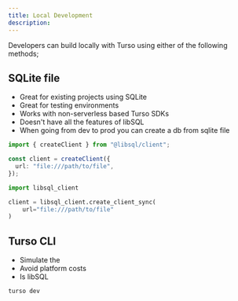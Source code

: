 ```yaml
---
title: Local Development
description:
---
```


Developers can build locally with Turso using either of the following methods;

## SQLite file

- Great for existing projects using SQLite
- Great for testing environments
- Works with non-serverless based Turso SDKs
- Doesn't have all the features of libSQL
- When going from dev to prod you can create a db from sqlite file

<CodeGroup>

```ts JavaScript
import { createClient } from "@libsql/client";

const client = createClient({
  url: "file:///path/to/file",
});
```

```python Python
import libsql_client

client = libsql_client.create_client_sync(
    url="file:///path/to/file"
)
```

</CodeGroup>

## Turso CLI

- Simulate the
- Avoid platform costs
- Is libSQL

```bash
turso dev
```
